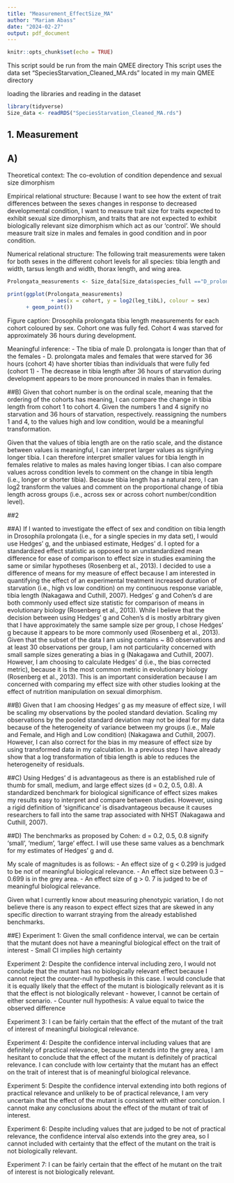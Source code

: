 ```yaml
---
title: "Measurement_EffectSize_MA"
author: "Mariam Abass"
date: "2024-02-27"
output: pdf_document
---
```


```r
knitr::opts_chunk$set(echo = TRUE)
```

This script sould be run from the main QMEE directory 
This script uses the data set "SpeciesStarvation_Cleaned_MA.rds" located in my main QMEE directory 

loading the libraries and reading in the dataset
```r
library(tidyverse)
Size_data <- readRDS("SpeciesStarvation_Cleaned_MA.rds") 
```

## 1. Measurement 

## A) 
Theoretical context: The co-evolution of condition dependence and sexual size dimorphism 

Empirical relational structure: Because I want to see how the extent of trait differences between the sexes changes in response to decreased developmental condition, I want to measure trait size for traits expected to exhibit sexual size dimorphism, and traits that are not expected to exhibit biologically relevant size dimorphism which act as our ‘control’.  We should measure trait size in males and females in good condition and in poor condition. 

Numerical relational structure: 
The following trait measurements were taken for both sexes in the different cohort levels for all species:  tibia length and width, tarsus length and width, thorax length, and wing area. 

```r
Prolongata_measurements <- Size_data[Size_data$species_full =="D_prolongata",]

print(ggplot(Prolongata_measurements) 
              + aes(x = cohort, y = log2(leg_tibL), colour = sex)
      + geom_point())
```

Figure caption: Drosophila prolongata tibia length measurements for each cohort coloured by sex. Cohort one was fully fed. Cohort 4 was starved for approximately 36 hours during development. 

Meaningful inference: 
-	The tibia of male D. prolongata is longer than that of the females 
-	D. prolongata males and females that were starved for 36 hours (cohort 4) have shorter tibias than individuals that were fully fed (cohort 1)
-	The decrease in tibia length after 36 hours of starvation during development appears to be more pronounced in males than in females. 

##B) 
Given that cohort number is on the ordinal scale, meaning that the ordering of the cohorts has meaning, I can compare the change in tibia length from cohort 1 to cohort 4. Given the numbers 1 and 4 signify no starvation and 36 hours of starvation, respectively. reassigning the numbers 1 and 4, to the values high and low condition, would be a meaningful transformation. 

Given that the values of tibia length are on the ratio scale, and the distance between values is meaningful, I can interpret larger values as signifying longer tibia. I can therefore interpret smaller values for tibia length in females relative to males as males having longer tibias. I can also compare values across condition levels to comment on the change in tibia length (i.e., longer or shorter tibia). Because tibia length has a natural zero, I can log2 transform the values and comment on the proportional change of tibia length across groups (i.e., across sex or across cohort number/condition level). 

##2 

##A) 
If I wanted to investigate the effect of sex and condition on tibia length in Drosophila prolongata (i.e., for a single species in my data set), I would use Hedges’ g, and the unbiased estimate, Hedges’ d. I opted for a standardized effect statistic as opposed to an unstandardized mean difference for ease of comparison to effect size in studies examining the same or similar hypotheses (Rosenberg et al., 2013). I decided to use a difference of means for my measure of effect because I am interested in quantifying the effect of an experimental treatment increased duration of starvation (i.e., high vs low condition) on my continuous response variable, tibia length (Nakagawa and Cuthill, 2007). Hedges’ g and Cohen’s d are both commonly used effect size statistic for comparison of means in evolutionary biology (Rosenberg et al., 2013).  While I believe that the decision between using Hedges’ g and Cohen’s d is mostly arbitrary given that I have approximately the same sample size per group, I chose Hedges’ g because it appears to be more commonly used (Rosenberg et al., 2013). Given that the subset of the data I am using contains ~ 80 observations and at least 30 observations per group, I am not particularity concerned with small sample sizes generating a bias in g (Nakagawa and Cuthill, 2007).  However, I am choosing to calculate Hedges’ d (i.e., the bias corrected metric), because it is the most common metric in evolutionary biology (Rosenberg et al., 2013). This is an important consideration because I am concerned with comparing my effect size with other studies looking at the effect of nutrition manipulation on sexual dimorphism.

##B) 
Given that I am choosing Hedges’ g as my measure of effect size, I will be scaling my observations by the pooled standard deviation. Scaling my observations by the pooled standard deviation may not be ideal for my data because of the heterogeneity of  variance between my groups (i.e., Male and Female, and High and Low condition) (Nakagawa and Cuthill, 2007). However, I can also correct for the bias in my measure of effect size by using transformed data in my calculation. In a previous step I have already show that a log transformation of tibia length is able to reduces the heterogeneity of residuals. 

##C)
Using Hedges’ d is advantageous as there is an established rule of thumb for small, medium, and large effect sizes (d = 0.2, 0.5, 0.8). A standardized benchmark for biological significance of effect sizes makes my results easy to interpret and compare between studies. However, using a rigid definition of ‘significance’ is disadvantageous because it causes researchers to fall into the same trap associated with NHST (Nakagawa and Cuthill, 2007).

##D)
The benchmarks as proposed by Cohen: d = 0.2, 0.5, 0.8 signify ‘small’, ‘medium’, ‘large’ effect. I will use these same values as a benchmark for my estimates of Hedges’ g and d. 

My scale of magnitudes is as follows:
-	An effect size of g  <  0.299 is judged to be not of meaningful biological relevance. 
-	An effect size between 0.3 – 0.699 is in the grey area. 
-	An effect size of g > 0. 7 is judged to be of meaningful biological relevance. 

Given what I currently know about measuring phenotypic variation, I do not believe there is any reason to expect effect sizes that are skewed in any specific direction to warrant straying from the already established benchmarks. 

##E) 
Experiment 1: Given the small confidence interval, we can be certain that the mutant does not have a meaningful biological effect on the trait of interest 
-	Small CI implies high certainty 

Experiment 2: Despite the confidence interval including zero, I would not conclude that the mutant has no biologically relevant effect because I cannot reject the counter-null hypothesis in this case. I would conclude that it is equally likely that the effect of the mutant is biologically relevant as it is that the effect is not biologically relevant - however, I cannot be certain of either scenario. 
-	Counter null hypothesis: A value equal to twice the observed difference 

Experiment 3: I can be fairly certain that the effect of the mutant of the trait of interest of meaningful biological relevance. 

Experiment 4: Despite the confidence interval including values that are definitely of practical relevance, because it extends into the grey area, I am hesitant to conclude that the effect of the mutant is definitely of practical relevance. I can conclude with low certainty that the mutant has an effect on the trait of interest that is of meaningful biological relevance. 

Experiment 5: Despite the confidence interval extending into both regions of practical relevance and unlikely to be of practical relevance, I am very uncertain that the effect of the mutant is consistent with either conclusion. I cannot make any conclusions about the effect of the mutant of trait of interest. 

Experiment 6: Despite including values that are judged to be not of practical relevance, the confidence interval also extends into the grey area, so I cannot included with certainty that the effect of the mutant on the trait is not biologically relevant. 

Experiment 7: I can be fairly certain that the effect of he mutant on the trait of interest is not biologically relevant. 
